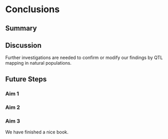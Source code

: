 # Conclusions


## Summary


## Discussion

Further investigations are needed to confirm or modify our findings by QTL mapping in natural populations.

## Future Steps

### Aim 1

### Aim 2

### Aim 3
We have finished a nice book.
